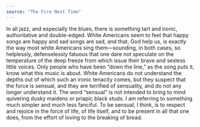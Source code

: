 ```yaml
---
source: "The Fire Next Time"
---
```


In all jazz, and especially the blues, there is something tart and ironic, authoritative and double-edged. White Americans seem to feel that happy songs are happy and sad songs are sad, and that, God help us, is exactly the way most white Americans sing them—sounding, in both cases, so helplessly, defenselessly fatuous that one dare not speculate on the temperature of the deep freeze from which issue their brave and sexless little voices. Only people who have been “down the line,” as the song puts it, know what this music is about. White Americans do not understand the depths out of which such an ironic tenacity comes, but they suspect that the force is sensual, and they are terrified of sensuality, and do not any longer understand it. The word “sensual” is not intended to bring to mind quivering dusky maidens or priapic black studs. I am referring to something much simpler and much less fanciful. To be sensual, I think, is to respect and rejoice in the force of life, of life itself, and to be present in all that one does, from the effort of loving to the breaking of bread.


